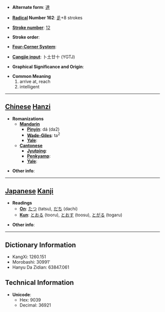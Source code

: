 * '''Alternate form''': [[達]]

* '''[[Wiktionary:Chinese radical index| Radical]] Number 162''': [[Wiktionary:Chinese radical index 辵|辵]]+8 strokes

* '''[[Wiktionary:Chinese total strokes index|Stroke number]]''': [[Wiktionary:Chinese total strokes index 12|12]]

* '''Stroke order''': 

* '''[[Wiktionary:Chinese four corner index|Four-Corner System]]''': 

* '''[[Wiktionary:Chinese Cangjie index|Cangjie input]]''': 卜土廿十 (YGTJ)

* '''Graphical Significance and Origin''': 

* '''Common Meaning'''
*#arrive at, reach
*# intelligent


----

== [[Chinese]] [[Hanzi]] ==

* '''Romanizations'''
** '''[[Mandarin]]'''
*** '''[[Pinyin]]''': dá (da2)
*** '''[[Wade-Giles]]''': ta<sup>2</sup>
*** '''[[Yale]]''': 
** '''[[Cantonese]]'''
*** '''[[Jyutping]]''':
*** '''[[Penkyamp]]''': 
*** '''[[Yale]]''': 

* '''Other info''': 

----

== [[Japanese]] [[Kanji]] ==

* '''Readings'''
** '''[[On]]''': [[たつ]] (tatsu), [[だち]] (dachi)
** '''[[Kun]]''': [[とおる]] (tooru), [[とおす]] (toosu), [[とがる]] (togaru)

* '''Other info''':  

----

== Dictionary Information ==

* KangXi: 1260.151
* Morobashi: 30991'
* Hanyu Da Zidian: 63847.061

== Technical Information ==

* '''Unicode''':
** Hex: 9039
** Decimal: 36921